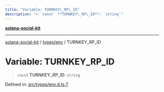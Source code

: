 ```yaml
---
title: "Variable: TURNKEY\_RP\_ID"
description: "> `const` **TURNKEY\_RP\_ID**: `string`"
---
```


[**solana-social-kit**](../../../README.mdx)

***

[solana-social-kit](../../../README.mdx) / [types/env](../README.mdx) / TURNKEY\_RP\_ID

# Variable: TURNKEY\_RP\_ID

> `const` **TURNKEY\_RP\_ID**: `string`

Defined in: [src/types/env.d.ts:7](https://github.com/SendArcade/solana-social-starter/blob/03568260ca96ed63f77049843c721de1cb011893/src/types/env.d.ts#L7)
